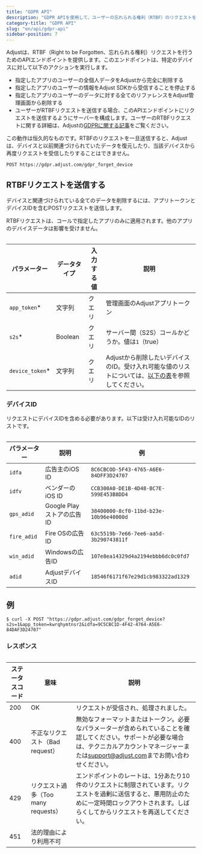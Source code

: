 ```yaml
---
title: "GDPR API"
description: "GDPR APIを使用して、ユーザーの忘れられる権利（RTBF）のリクエストをAdjustに通知します。"
category-title: "GDPR API"
slug: "en/api/gdpr-api"
sidebar-position: 7
---
```

Adjustは、RTBF（Right to be Forgotten、忘れられる権利）リクエストを行うためのAPIエンドポイントを提供します。このエンドポイントは、特定のデバイスに対して以下のアクションを実行します。

* 指定したアプリのユーザーの全個人データをAdjustから完全に削除する
* 指定したアプリのユーザーの情報をAdjust SDKから受信することを停止する
* 指定したアプリのユーザーのデータに対する全てのリファレンスをAdjust管理画面から削除する
* ユーザーがRTBFリクエストを送信する場合、このAPIエンドポイントにリクエストを送信するようにサーバーを構成します。ユーザーのRTBFリクエストに関する詳細は、Adjustの[GDPRに関する記事](https://help.adjust.com/en/article/gdpr)をご覧ください。

<callout type="important"> 

この動作は恒久的なものです。RTBFのリクエストを一旦送信すると、Adjustは、デバイスと以前関連づけられていたデータを復元したり、当該デバイスから再度リクエストを受信したりすることはできません。
</Callout> 

```http
POST https://gdpr.adjust.com/gdpr_forget_device
```

RTBFリクエストを送信する
--------------

デバイスと関連づけられている全てのデータを削除するには、アプリトークンとデバイスIDを含むPOSTリクエストを送信します。
<callout type="note"> 

RTBFリクエストは、コールで指定したアプリのみに適用されます。他のアプリのデバイスデータは影響を受けません。
</Callout> <table> 

|      パラメーター       | データタイプ  | 入力する値 |                                  説明                                  |
|-------------------|---------|-------|----------------------------------------------------------------------|
| `app_token`\*    | 文字列     | クエリ   | 管理画面のAdjustアプリトークン                                                   |
| `s2s`\*          | Boolean | クエリ   | サーバー間（S2S）コールかどうか。値は`1`（true）                                        |
| `device_token`\* | 文字列     | クエリ   | Adjustから削除したいデバイスのID。受け入れ可能な値のリストについては、[以下の表](#device-ids)を参照してください。 |

</Table> 

### デバイスID

リクエストにデバイスIDを含める必要があります。以下は受け入れ可能なIDのリストです。
<table> 

|   パラメーター    |         説明          |                   例                    |
|-------------|---------------------|----------------------------------------|
| `idfa`      | 広告主のiOS ID          | `8C6CBCOD-5F43-4765-A6E6-84DFF3D24707` |
| `idfv`      | ベンダーのiOS ID         | `CCB300A0-DE1B-4D48-BC7E-599E453B8DD4` |
| `gps_adid`  | Google Playストアの広告ID | `38400000-8cf0-11bd-b23e-10b96e40000d` |
| `fire_adid` | Fire OSの広告ID        | `63c5519b-7e66-7ee6-aa5d-3b290743811f` |
| `win_adid`  | Windowsの広告ID        | `107e8ea14329d4a2194ebbb6dc0c0fd7`     |
| `adid`      | AdjustデバイスID        | `18546f6171f67e29d1cb983322ad1329`     |

</Table> 

例
---

```console
$ curl -X POST "https://gdpr.adjust.com/gdpr_forget_device?s2s=1&app_token=kwrqhymtnsr2&idfa=9C5CBC1D-4F42-4764-A5E6-84DAF3D24707"
```

### レスポンス

<table> 

| ステータスコード |             意味             |                                                                    説明                                                                     |
|----------|----------------------------|-------------------------------------------------------------------------------------------------------------------------------------------|
| 200      | OK                         | リクエストが受信され、処理されました。                                                                                                                       |
| 400      | 不正なリクエスト（Bad request）      | 無効なフォーマットまたはトークン。必要なパラメーターが含められていることを確認してください。サポートが必要な場合は、テクニカルアカウントマネージャーまたは[support@adjust.com](mailto:support@adjust.com)までお問い合わせください。 |
| 429      | リクエスト過多（Too many requests） | エンドポイントのレートは、1分あたり10件のリクエストに制限されています。リクエストを過剰に送信すると、悪用防止のために一定時間ロックアウトされます。しばらくしてからリクエストを再送してください。                                        |
| 451      | 法的理由により利用不可                |                                                                                                                                           |

</Table>

